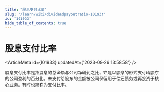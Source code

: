 ```yaml
---
title: "股息支付比率"
slug: "/learn/wiki/dividendpayoutratio-101933"
id: "101933"
hide_table_of_contents: true
---
```



# 股息支付比率

<ArticleMeta id={101933} updatedAt={'2023-09-26 13:58:58'} />
<div className='border-solid border-b border-t-0 my-4 border-[var(--ifm-color-gray-300)]' />

股息支付比率是指股息的总金额与公司净利润之比。它是以股息的形式支付给股东的公司盈利的百分比。未支付给股东的金额被公司保留用于偿还债务或再投资于核心业务。有时也简称为支付比率。

